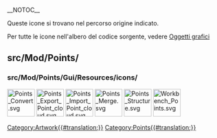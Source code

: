 __NOTOC__
<languages/>

Queste icone si trovano nel percorso origine indicato. 

Per tutte le icone nell'albero del codice sorgente, vedere [[Artwork/it|Oggetti grafici]]

== src/Mod/Points/ ==

=== src/Mod/Points/Gui/Resources/icons/ ===

[[File:Points_Convert.svg|64px]]
[[File:Points_Export_Point_cloud.svg|64px]]
[[File:Points_Import_Point_cloud.svg|64px]]
[[File:Points_Merge.svg|64px]]
[[File:Points_Structure.svg|64px]]
[[File:Workbench_Points.svg|64px]]


[[Category:Artwork{{#translation:}}]]
<noinclude>[[Category:Points{{#translation:}}]]</noinclude> <!-- we don't want this transcluded -->